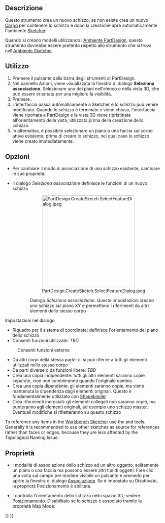<languages/>

{{Docnav/it
|[[PartDesign_Body/it|Crea un corpo]]
|[[PartDesign_ShapeBinder/it|Creare un shape binder]]
|[[PartDesign_Workbench/it|PartDesign]]
|IconL=PartDesign_Body.svg
|IconR=PartDesign_ShapeBinder.svg
|IconC=Workbench_PartDesign.svg
}}

{{GuiCommand/it
|Name=PartDesign NewSketch
|Name/it=Crea uno schizzo
|MenuLocation=Schizzo → Crea uno schizzo
|Workbenches=[[PartDesign_Workbench/it|PartDesign]]
|Version=0.17
|SeeAlso=[[Sketcher_NewSketch/it|Sketcher: Crea uno schizzo]]
}}

<span id="Description"></span>
==Descrizione==

Questo strumento crea un nuovo schizzo, se non esiste crea un nuovo [[PartDesign_Body/it|Corpo]] per contenere lo schizzo e dopo la creazione apre automaticamente l'ambiente [[Sketcher_Workbench/it|Sketcher]].

Quando si creano modelli utilizzando l'[[PartDesign_Workbench|Ambiente PartDesign]], questo strumento dovrebbe essere preferito rispetto allo strumento {{Button|[[File:Sketcher_NewSketch.svg|16px]] [[Sketcher_NewSketch/it|Crea uno schizzo]]}} che si trova nell'[[Sketcher_Workbench|Ambiente Sketcher]].

<span id="Usage"></span>
==Utilizzo==

# Premere il pulsante {{Button|[[File:PartDesign_NewSketch.svg|16px]] [[PartDesign_NewSketch/it|Crea uno schizzo]]}} dalla barra degli strumenti di PartDesign.
# Nel pannello Azioni, viene visualizzata la finestra di dialogo '''Seleziona associazione'''. Selezionare uno dei piani nell'elenco o nella vista 3D, che può essere orientata per una migliore la visibilità.
# Premere {{Button|OK}}.
# L'interfaccia passa automaticamente a Sketcher e lo schizzo può venire modificato. Quando lo schizzo è terminato e viene chiuso, l'interfaccia viene riportata a PartDesign e la vista 3D viene ripristinata all'orientamento della vista, utilizzata prima della creazione dello schizzo.
# In alternativa, è possibile selezionare un piano o una faccia sul corpo attivo esistente, prima di creare lo schizzo, nel qual caso lo schizzo viene creato immediatamente.

<span id="Options"></span>
== Opzioni ==

* Per cambiare il modo di associazione di uno schizzo esistente, cambiare le sue proprietà{{Emphasis|Map Mode}}.

* Il dialogo ''Seleziona associazione'' definisce le funzioni di un nuovo schizzo
::[[File:PartDesign.CreateSketch.SelectFeatureDialog.jpeg|300px]]
:: Dialogo ''Seleziona associazione''. Queste impostazioni creano uno schizzo sul piano XY e permettono i riferimenti da altri elementi dello stesso corpo

Impostazioni nel dialogo
* Riquadro per il sistema di coordinate: definisce l'orientamento del piano dello schizzo
* Consenti funzioni utilizzate: ''TBD''
: Consenti funzioni esterne
* Da altri corpi della stessa parte: ci si può riferire a tutti gli elementi utilizzati nello stesso corpo
* Da parti diverse o da funzioni libere: ''TBD''
* Crea una copia indipendente: tutti gli altri elementi saranno copie separate, cioè non cambieranno quando l'originale cambia.
* Crea una copia dipendente: gli elementi saranno copie, ma viene mantenuta la dipendenza dagli elementi originali. Questo è fondamentalmente utilizzato con [[PartDesign_ShapeBinder/it|Shapebinder]]
* Crea riferimenti incrociati: gli elementi collegati non saranno copie, ma punteranno agli elementi originali, ad esempio uno schizzo master. Eventuali modifiche si rifletteranno su questo schizzo 

To reference any items in the [[Sketcher_Workbench|Workbench Sketcher]] use the  {{Button|[[Image:Sketcher_External.svg|16px]] [[Sketcher_External|External Geometry]]}} and {{Button|[[File:Sketcher_CarbonCopy.svg|16px]] [[Sketcher_CarbonCopy|CarbonCopy]]}} tools. Generally it is recommended to use other sketches as source for references rather than faces or edges, because they are less affected by the Topological Naming Issue.

<span id="Properties"></span>
== Proprietà ==

<div class="mw-translate-fuzzy">
* {{PropertyData|Map Mode}}: modalità di associazione dello schizzo ad un altro oggetto, solitamente un piano o una faccia ma possono essere altri tipi di oggetti. Fare clic una volta sul campo per rendere visibile un pulsante {{Button| ...}} e premerlo per aprire la finestra di dialogo [[Part EditAttachment/it|Associazione]]. Se è impostato su Disattivato, la proprietà Posizionamento è abilitata.
* {{PropertyData|Placement}}: controlla l'orientamento dello schizzo nello spazio 3D; vedere [[Std Placement/it|Posizionamento]]. Disabilitato se lo schizzo è associato tramite la proprietà Map Mode.
</div> 


{{Docnav/it
|[[PartDesign_Body/it|Crea un corpo]]
|[[PartDesign_ShapeBinder/it|Creare un shape binder]]
|[[PartDesign_Workbench/it|PartDesign]]
|IconL=PartDesign_Body.svg
|IconR=PartDesign_ShapeBinder.svg
|IconC=Workbench_PartDesign.svg
}}

{{PartDesign Tools navi{{#translation:}}}}
{{Userdocnavi{{#translation:}}}}